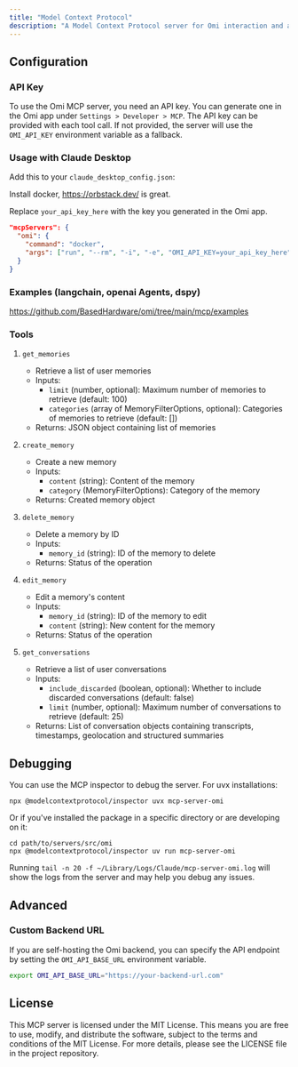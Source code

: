 ```yaml
---
title: "Model Context Protocol"
description: "A Model Context Protocol server for Omi interaction and automation. This server provides tools to read, search, and manipulate Memories and Conversations."
---
```


## Configuration

### API Key

To use the Omi MCP server, you need an API key. You can generate one in the Omi app under `Settings > Developer > MCP`. The API key can be provided with each tool call. If not provided, the server will use the `OMI_API_KEY` environment variable as a fallback.

### Usage with Claude Desktop

Add this to your `claude_desktop_config.json`:

Install docker, https://orbstack.dev/ is great.

Replace `your_api_key_here` with the key you generated in the Omi app.

```json
"mcpServers": {
  "omi": {
    "command": "docker",
    "args": ["run", "--rm", "-i", "-e", "OMI_API_KEY=your_api_key_here", "omiai/mcp-server"]
  }
}
```

### Examples (langchain, openai Agents, dspy)

https://github.com/BasedHardware/omi/tree/main/mcp/examples


### Tools
1. `get_memories`
   - Retrieve a list of user memories
   - Inputs:
     - `limit` (number, optional): Maximum number of memories to retrieve (default: 100)
     - `categories` (array of MemoryFilterOptions, optional): Categories of memories to retrieve (default: [])
   - Returns: JSON object containing list of memories

2. `create_memory`
   - Create a new memory
   - Inputs:
     - `content` (string): Content of the memory
     - `category` (MemoryFilterOptions): Category of the memory
   - Returns: Created memory object

3. `delete_memory`
   - Delete a memory by ID
   - Inputs:
     - `memory_id` (string): ID of the memory to delete
   - Returns: Status of the operation

4. `edit_memory`
   - Edit a memory's content
   - Inputs:
     - `memory_id` (string): ID of the memory to edit
     - `content` (string): New content for the memory
   - Returns: Status of the operation

5. `get_conversations`
   - Retrieve a list of user conversations
   - Inputs:
     - `include_discarded` (boolean, optional): Whether to include discarded conversations (default: false)
     - `limit` (number, optional): Maximum number of conversations to retrieve (default: 25)
   - Returns: List of conversation objects containing transcripts, timestamps, geolocation and structured summaries

## Debugging

You can use the MCP inspector to debug the server. For uvx installations:

```
npx @modelcontextprotocol/inspector uvx mcp-server-omi
```

Or if you've installed the package in a specific directory or are developing on it:

```
cd path/to/servers/src/omi
npx @modelcontextprotocol/inspector uv run mcp-server-omi
```

Running `tail -n 20 -f ~/Library/Logs/Claude/mcp-server-omi.log` will show the logs from the server and may
help you debug any issues.

## Advanced

### Custom Backend URL

If you are self-hosting the Omi backend, you can specify the API endpoint by setting the `OMI_API_BASE_URL` environment variable.

```bash
export OMI_API_BASE_URL="https://your-backend-url.com"
```

## License

This MCP server is licensed under the MIT License. This means you are free to use, modify, and distribute the software, subject to the terms and conditions of the MIT License. For more details, please see the LICENSE file in the project repository.
